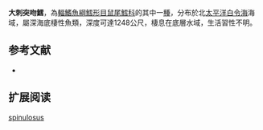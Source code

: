 {{Speciesbox
| name = 大刺突吻鱈
| status = NE
| status_system = iucn3.1
| trend = unknow
| genus = Coryphaenoides
| species = spinulosus
| authority = [[Gilbert_&_Burke|Gilbert & Burke]], 1912
| synonyms = *''Chalinura spinulosa'',Gilbert & Burke, 1912
}}
'''大刺突吻鱈'''，為[[輻鰭魚綱|輻鰭魚綱]][[鱈形目|鱈形目]][[鼠尾鱈科|鼠尾鱈科]]的其中一[[種|種]]，分布於北[[太平洋|太平洋]][[白令海|白令海]]海域，屬深海底棲性魚類，深度可達1248公尺，棲息在底層水域，生活習性不明。

==参考文献==
*{{FishBase_species|genus=Coryphaenoides|species=spinulosus|year=2015|month=12}}

== 扩展阅读 ==
{{refbegin}}
{{wikispecies-inline|Coryphaenoides spinulosus|大刺突吻鱈}}
{{refend}}
{{Taxonbar|from=Q732897}}

[[Category:突吻鱈屬|spinulosus]]


{{鱈形目小作品}}